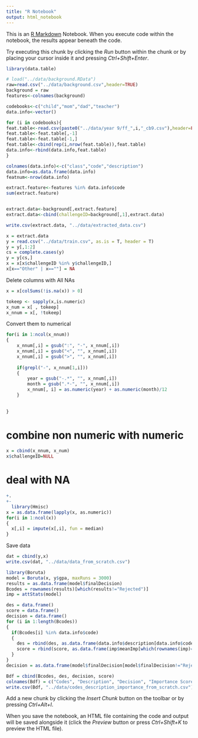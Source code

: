 ---
title: "R Notebook"
output: html_notebook
---

This is an [R Markdown](http://rmarkdown.rstudio.com) Notebook. When you execute code within the notebook, the results appear beneath the code. 

Try executing this chunk by clicking the *Run* button within the chunk or by placing your cursor inside it and pressing *Ctrl+Shift+Enter*. 

```{r}
library(data.table)

# load("../data/background.RData")
raw=read.csv("../data/background.csv",header=TRUE)
background = raw
features<-colnames(background)

codebooks<-c("child","mom","dad","teacher")
data.info<-vector()

for (i in codebooks){
feat.table<-read.csv(paste0("../data/year 9/ff_",i,"_cb9.csv"),header=FALSE)
feat.table<-feat.table[,-1]
feat.table<-feat.table[-1,]
feat.table<-cbind(rep(i,nrow(feat.table)),feat.table)
data.info<-rbind(data.info,feat.table)
}

colnames(data.info)<-c("class","code","description")
data.info=as.data.frame(data.info)
featnum<-nrow(data.info)

extract.feature<-features %in% data.info$code  
sum(extract.feature)


extract.data<-background[,extract.feature]
extract.data<-cbind(challengeID=background[,1],extract.data)

write.csv(extract.data, "../data/extracted_data.csv")
```


```{r}
x = extract.data
y = read.csv("../data/train.csv", as.is = T, header = T)
y = y[,1:2]
cs = complete.cases(y)
y = y[cs,]
x = x[x$challengeID %in% y$challengeID,]
x[x=="Other" | x==""] = NA


```

Delete columns with All NAs 
```{r}
x = x[colSums(!is.na(x)) > 0]
```


```{r}
tokeep <- sapply(x,is.numeric)
x_num = x[ , tokeep]
x_nnum = x[, !tokeep]

```

Convert them to numerical
```{r}

for(i in 1:ncol(x_nnum))
{
    x_nnum[,i] = gsub(":", "-", x_nnum[,i])
    x_nnum[,i] = gsub("<", "", x_nnum[,i])
    x_nnum[,i] = gsub(">", "", x_nnum[,i])
    
    if(grepl("-", x_nnum[1,i]))
    {
        year = gsub("-.*", "", x_nnum[,i])
        month = gsub(".*-", "", x_nnum[,i])
        x_nnum[, i] = as.numeric(year) + as.numeric(month)/12
    }
      
    
}

```


# combine non numeric with numeric

```{r}
x = cbind(x_nnum, x_num)
x$challengeID=NULL
```

# deal with NA

```{r}
+.
+-
  library(Hmisc)
x = as.data.frame(lapply(x, as.numeric))
for(i in 1:ncol(x))
{
  x[,i] = impute(x[,i], fun = median)  
}

```


Save data
```{r}
dat = cbind(y,x)
write.csv(dat, "../data/data_from_scratch.csv")
```



```{r}
library(Boruta)
model = Boruta(x, y$gpa, maxRuns = 3000)
results = as.data.frame(model$finalDecision)
Bcodes = rownames(results)[which(results!="Rejected")]
imp = attStats(model)

```

```{r}
des = data.frame()
score = data.frame()
decision = data.frame()
for (i in 1:length(Bcodes))
{
  if(Bcodes[i] %in% data.info$code)
  {
    des = rbind(des, as.data.frame(data.info$description[data.info$code==Bcodes[i]]))
    score = rbind(score, as.data.frame(imp$meanImp[which(rownames(imp)==Bcodes[i])]))
  }
}
decision = as.data.frame(model$finalDecision[model$finalDecision!="Rejected"])

Bdf = cbind(Bcodes, des, decision, score)
colnames(Bdf) = c("Codes", "Description", "Decision", "Importance Score")
write.csv(Bdf, "../data/codes_description_importance_from_scratch.csv")

```


Add a new chunk by clicking the *Insert Chunk* button on the toolbar or by pressing *Ctrl+Alt+I*.

When you save the notebook, an HTML file containing the code and output will be saved alongside it (click the *Preview* button or press *Ctrl+Shift+K* to preview the HTML file).
